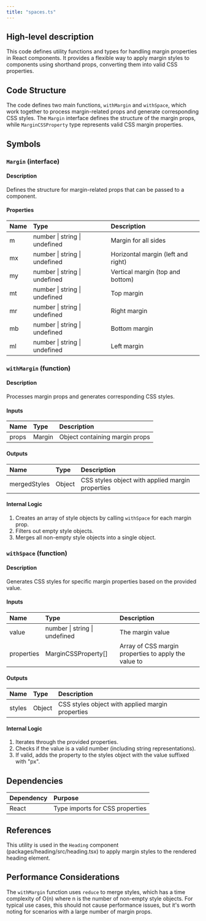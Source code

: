 ```yaml
---
title: "spaces.ts"
---
```


## High-level description
This code defines utility functions and types for handling margin properties in React components. It provides a flexible way to apply margin styles to components using shorthand props, converting them into valid CSS properties.

## Code Structure
The code defines two main functions, `withMargin` and `withSpace`, which work together to process margin-related props and generate corresponding CSS styles. The `Margin` interface defines the structure of the margin props, while `MarginCSSProperty` type represents valid CSS margin properties.

## Symbols

### `Margin` (interface)
#### Description
Defines the structure for margin-related props that can be passed to a component.

#### Properties
| Name | Type | Description |
|:-----|:-----|:------------|
| m | number \| string \| undefined | Margin for all sides |
| mx | number \| string \| undefined | Horizontal margin (left and right) |
| my | number \| string \| undefined | Vertical margin (top and bottom) |
| mt | number \| string \| undefined | Top margin |
| mr | number \| string \| undefined | Right margin |
| mb | number \| string \| undefined | Bottom margin |
| ml | number \| string \| undefined | Left margin |

### `withMargin` (function)
#### Description
Processes margin props and generates corresponding CSS styles.

#### Inputs
| Name | Type | Description |
|:-----|:-----|:------------|
| props | Margin | Object containing margin props |

#### Outputs
| Name | Type | Description |
|:-----|:-----|:------------|
| mergedStyles | Object | CSS styles object with applied margin properties |

#### Internal Logic
1. Creates an array of style objects by calling `withSpace` for each margin prop.
2. Filters out empty style objects.
3. Merges all non-empty style objects into a single object.

### `withSpace` (function)
#### Description
Generates CSS styles for specific margin properties based on the provided value.

#### Inputs
| Name | Type | Description |
|:-----|:-----|:------------|
| value | number \| string \| undefined | The margin value |
| properties | MarginCSSProperty[] | Array of CSS margin properties to apply the value to |

#### Outputs
| Name | Type | Description |
|:-----|:-----|:------------|
| styles | Object | CSS styles object with applied margin properties |

#### Internal Logic
1. Iterates through the provided properties.
2. Checks if the value is a valid number (including string representations).
3. If valid, adds the property to the styles object with the value suffixed with "px".

## Dependencies
| Dependency | Purpose |
|:-----------|:--------|
| React | Type imports for CSS properties |

## References
This utility is used in the `Heading` component (packages/heading/src/heading.tsx) to apply margin styles to the rendered heading element.

## Performance Considerations
The `withMargin` function uses `reduce` to merge styles, which has a time complexity of O(n) where n is the number of non-empty style objects. For typical use cases, this should not cause performance issues, but it's worth noting for scenarios with a large number of margin props.
